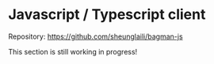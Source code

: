 # Javascript / Typescript client

Repository: https://github.com/sheunglaili/bagman-js


<Callout type="default">
    This section is still working in progress!
</Callout>
